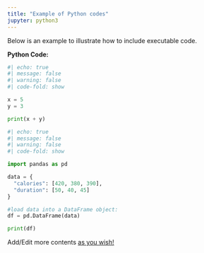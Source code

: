 ```yaml
---
title: "Example of Python codes"
jupyter: python3
---
```


Below is an example to illustrate how to include executable code.

**Python Code:**

```python
#| echo: true
#| message: false
#| warning: false
#| code-fold: show

x = 5
y = 3

print(x + y)
```

```python
#| echo: true
#| message: false
#| warning: false
#| code-fold: show

import pandas as pd

data = {
  "calories": [420, 380, 390],
  "duration": [50, 40, 45]
}

#load data into a DataFrame object:
df = pd.DataFrame(data)

print(df) 
```

Add/Edit more contents [as you wish!]{.underline}
